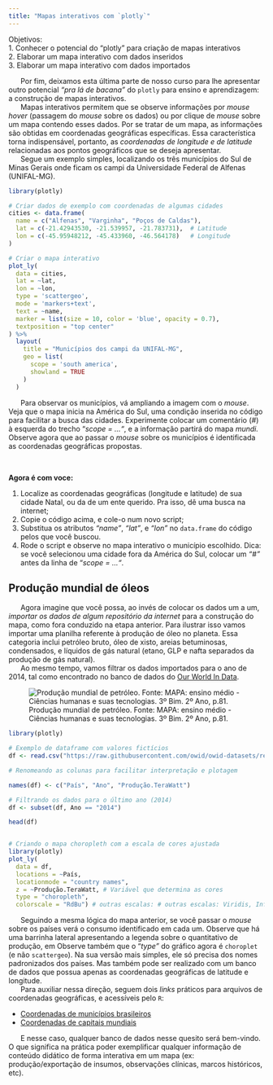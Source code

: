 ```yaml
---
title: "Mapas interativos com `plotly`"
---
```


<div class = "reminder-objetivos">
Objetivos:\
  1. Conhecer o potencial do "plotly" para criação de mapas interativos\
  2. Elaborar um mapa interativo com dados inseridos\
  3. Elaborar um mapa interativo com dados importados \
</div>


|       Por fim, deixamos esta última parte de nosso curso para lhe apresentar outro potencial *"pra lá de bacana"* do `plotly` para ensino e aprendizagem: a construção de mapas interativos. 

|       Mapas interativos permitem que se observe informações por *mouse hover* (passagem do *mouse* sobre os dados) ou por clique de *mouse* sobre um mapa contendo esses dados. Por se tratar de um mapa, as informações são obtidas em coordenadas geográficas específicas. Essa característica torna indispensável, portanto, as *coordenadas de longitude e de latitude* relacionadas aos pontos geográficos que se deseja apresentar.

|       Segue um exemplo simples, localizando os três municípios do Sul de Minas Gerais onde ficam os campi da Universidade Federal de Alfenas (UNIFAL-MG).

```r
library(plotly)

# Criar dados de exemplo com coordenadas de algumas cidades
cities <- data.frame(
  name = c("Alfenas", "Varginha", "Poços de Caldas"),
  lat = c(-21.42943530, -21.539957, -21.783731),  # Latitude
  lon = c(-45.95948212, -45.433960, -46.564178)   # Longitude
)

# Criar o mapa interativo
plot_ly(
  data = cities,
  lat = ~lat,
  lon = ~lon,
  type = 'scattergeo',
  mode = 'markers+text',
  text = ~name,
  marker = list(size = 10, color = 'blue', opacity = 0.7),
  textposition = "top center"
) %>%
  layout(
    title = "Municípios dos campi da UNIFAL-MG",
    geo = list(
      scope = 'south america',
      showland = TRUE
    )
  )
```


|       Para observar os municípios, vá ampliando a imagem com o *mouse*. Veja que o mapa inicia na América do Sul, uma condição inserida no código para facilitar a busca das cidades. Experimente colocar um comentário (*#*) à esquerda do trecho "*scope = ..."*, e a informação partirá do mapa *mundi.* Observe agora que ao passar o *mouse* sobre os municípios é identificada as coordenadas geográficas propostas.
\

<div class="reminder-markdown">

**Agora é com voce:**

1. Localize as coordenadas geográficas (longitude e latitude) de sua cidade Natal, ou da de um ente querido. Pra isso, dê uma busca na internet; 
2. Copie o código acima, e cole-o num novo script;  
3. Substitua os atributos *"name"*, *"lat"*, e *"lon"* no `data.frame` do código  pelos que você buscou.
4. Rode o script e observe no mapa interativo o município escolhido. 
Dica: se você selecionou uma cidade fora da América do Sul, colocar um *"#"* antes da linha de "*scope = ..."*.

</div>


## Produção mundial de óleos


|       Agora imagine que você possa, ao invés de colocar os dados um a um, *importar os dados de algum repositório da internet* para a construção do mapa, como fora conduzido na etapa anterior. Para ilustrar isso vamos importar uma planilha referente à produção de óleo no planeta. Essa categoria inclui petróleo bruto, óleo de xisto, areias betuminosas, condensados, e líquidos de gás natural (etano, GLP e nafta separados da produção de gás natural).

|       Ao mesmo tempo, vamos filtrar os dados importados para o ano de 2014, tal como encontrado no banco de dados do [Our World In Data](https://github.com/owid/owid-datasets/tree/master/datasets). 


![Produção mundial de petróleo. Fonte: MAPA: ensino médio - Ciências humanas e suas tecnologias. 3º Bim. 2º Ano, p.81.](petroleo_mapa.png)


```r
library(plotly)

# Exemplo de dataframe com valores fictícios
df <- read.csv("https://raw.githubusercontent.com/owid/owid-datasets/refs/heads/master/datasets/Oil%20production%20-%20Etemad%20%26%20Luciana/Oil%20production%20-%20Etemad%20%26%20Luciana.csv")

# Renomeando as colunas para facilitar interpretação e plotagem

names(df) <- c("País", "Ano", "Produção.TeraWatt")

# Filtrando os dados para o último ano (2014)
df <- subset(df, Ano == "2014")

head(df)


# Criando o mapa choropleth com a escala de cores ajustada
library(plotly)
plot_ly(
  data = df,
  locations = ~País,
  locationmode = "country names",
  z = ~Produção.TeraWatt, # Variável que determina as cores
  type = "choropleth",
  colorscale = "RdBu") # outras escalas: # outras escalas: Viridis, Inferno, Blues, Cividis, Greens, ...
```


|       Seguindo a mesma lógica do mapa anterior, se você passar o *mouse* sobre os países verá o consumo identificado em cada um. Observe que há uma barrinha lateral apresentando a legenda sobre o quantitativo de produção, em  Observe também que o "*type"* do gráfico agora é `choroplet` (e não `scattergeo`). Na sua versão mais simples, ele só precisa dos nomes padronizados dos países. Mas também pode ser realizado com um banco de dados que possua apenas as coordenadas geográficas de latitude e longitude.

|       Para auxiliar nessa direção, seguem dois *links* práticos para arquivos de coordenadas geográficas, e acessíveis pelo `R`:

* [Coordenadas de municípios brasileiros](https://raw.githubusercontent.com/kelvins/municipios-brasileiros/refs/heads/main/csv/municipios.csv)
* [Coordenadas de capitais mundiais](https://raw.githubusercontent.com/bahar/WorldCityLocations/refs/heads/master/World_Cities_Location_table.csv)

|       E nesse caso, qualquer banco de dados nesse quesito será bem-vindo. O que significa na prática poder exemplificar qualquer informação de conteúdo didático de forma interativa em um mapa (ex: produção/exportação de insumos, observações clínicas, marcos históricos, etc).



